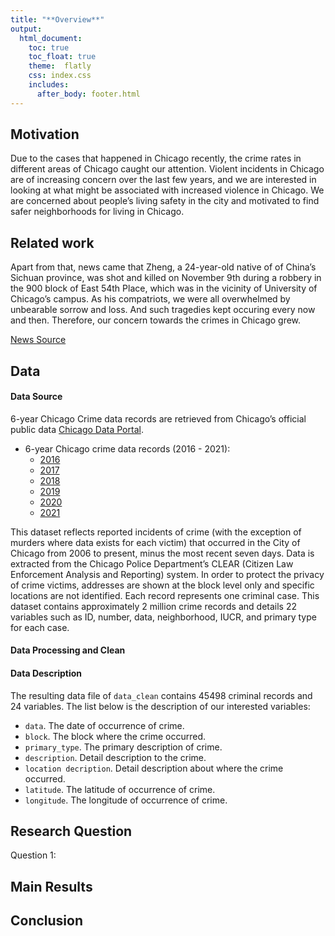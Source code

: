 ```yaml
---
title: "**Overview**"
output: 
  html_document:
    toc: true
    toc_float: true
    theme:  flatly
    css: index.css
    includes:
      after_body: footer.html
---
```

  
## **Motivation**
  
  Due to the cases that happened in Chicago recently, the crime rates in different areas of Chicago caught our attention. Violent incidents in Chicago are of increasing concern over the last few years, and we are interested in looking at what might be associated with increased violence in Chicago. We are concerned about people’s living safety in the city and motivated to find safer neighborhoods for living in Chicago.

## **Related work**

  Apart from that, news came that Zheng, a 24-year-old native of of China’s Sichuan province, was shot and killed on November 9th during a robbery in the 900 block of East 54th Place, which was in the vicinity of University of Chicago's campus. As his compatriots, we were all overwhelmed by unbearable sorrow and loss. And such tragedies kept occuring every now and then. Therefore, our concern towards the crimes in Chicago grew.
  
  [News Source](https://blockclubchicago.org/2021/11/15/man-charged-with-murder-in-killing-of-uchicago-graduate-in-hyde-park/)
  
## **Data**

#### **Data Source**

6-year Chicago Crime data records are retrieved from Chicago’s official public data [Chicago Data Portal](https://data.cityofchicago.org). 

* 6-year Chicago crime data records (2016 - 2021):
  - [2016](https://data.cityofchicago.org/Public-Safety/Crimes-2016/kf95-mnd6/data)
  - [2017](https://data.cityofchicago.org/Public-Safety/Crimes-2017/d62x-nvdr/data)
  - [2018](https://data.cityofchicago.org/Public-Safety/Crimes-2018/3i3m-jwuy/data)
  - [2019](https://data.cityofchicago.org/Public-Safety/Crimes-2019/w98m-zvie/data)
  - [2020](https://data.cityofchicago.org/Public-Safety/Crimes-2020/qzdf-xmn8/data)
  - [2021](https://data.cityofchicago.org/Public-Safety/Crimes-2021/dwme-t96c/data)

This dataset reflects reported incidents of crime (with the exception of murders where data exists for each victim) that occurred in the City of Chicago from 2006 to present, minus the most recent seven days. Data is extracted from the Chicago Police Department's CLEAR (Citizen Law Enforcement Analysis and Reporting) system. In order to protect the privacy of crime victims, addresses are shown at the block level only and specific locations are not identified.  Each record represents one criminal case. This dataset contains approximately 2 million crime records and details 22 variables such as ID, number, data, neighborhood, IUCR, and primary type for each case.

#### **Data Processing and Clean**

#### **Data Description**

The resulting data file of `data_clean` contains 45498 criminal records and 24 variables.
The list below is the description of our interested variables:
 
 * `data`. The date of occurrence of crime.
 * `block`. The block where the crime occurred.
 * `primary_type`. The primary description of crime.
 * `description`. Detail description to the crime.
 * `location decription`. Detail description about where the crime occurred.
 * `latitude`. The latitude of occurrence of crime.
 * `longitude`. The longitude of occurrence of crime.

## **Research Question**

Question 1:

## **Main Results**

## **Conclusion**

